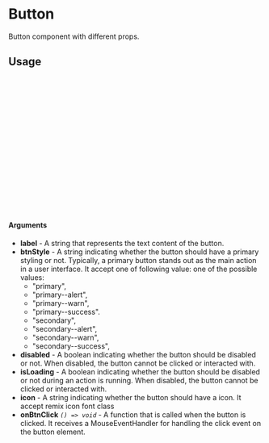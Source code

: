 
<Meta of={ButtonStory} title="Button" />

# Button

Button component with different props.

<Canvas of={ButtonStory.Primary} />

## Usage

```ts
import Button from '@/components/button/Button.tsx;

const Button = () => {
  return (
      <Button
        onBtnClick={(event: React.MouseEvent) => {
            alert('You clicked that button!');
        }}
        btnStyle='primary'
        type="submit"
        label='Btn Example'
        disabled=false
        isLoading=false
      />
  );
};

export default Button;
```

#### Arguments
- **label** - A string that represents the text content of the button.
- **btnStyle** -  A string indicating whether the button should have a primary styling or not. Typically, a primary button stands out as the main action in a user interface. It accept one of following value: one of the possible values:
  - "primary",
  - "primary--alert",
  - "primary--warn",
  - "primary--success".
  - "secondary",
  - "secondary--alert",
  - "secondary--warn",
  - "secondary--success",
- **disabled** - A boolean indicating whether the button should be disabled or not. When disabled, the button cannot be clicked or interacted with.
- **isLoading** - A boolean indicating whether the button should be disabled or not during an action is running. When disabled, the button cannot be clicked or interacted with.
- **icon** - A string indicating whether the button should have a icon. It accept remix icon font class
- **onBtnClick** _`() => void`_ - A function that is called when the button is clicked. It receives a MouseEventHandler for handling the click event on the button element.